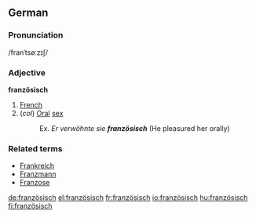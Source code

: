 :{{see|Französisch}}
==German==

===Pronunciation===
/franˈtsøːzɪʃ/

===Adjective===
'''französisch'''

# [[French]]
# (''col'') [[Oral]] [[sex]]
#:Ex. ''Er verwöhnte sie '''französisch''''' (He pleasured her orally)

===Related terms===
*[[Frankreich]]
*[[Franzmann]]
*[[Franzose]]

[[de:französisch]]
[[el:französisch]]
[[fr:französisch]]
[[io:französisch]]
[[hu:französisch]]
[[fi:französisch]]